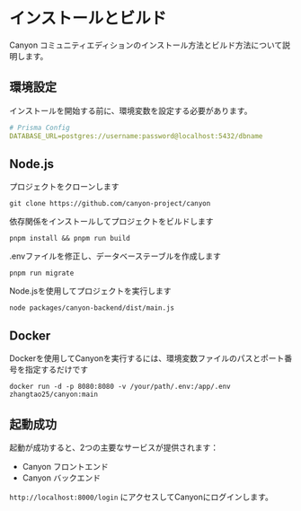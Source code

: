 # インストールとビルド

Canyon コミュニティエディションのインストール方法とビルド方法について説明します。

## 環境設定

インストールを開始する前に、環境変数を設定する必要があります。

```yaml
# Prisma Config
DATABASE_URL=postgres://username:password@localhost:5432/dbname
```

## Node.js

プロジェクトをクローンします

```shell
git clone https://github.com/canyon-project/canyon
```

依存関係をインストールしてプロジェクトをビルドします

```shell
pnpm install && pnpm run build
```

.envファイルを修正し、データベーステーブルを作成します

```shell
pnpm run migrate
```

Node.jsを使用してプロジェクトを実行します

```shell
node packages/canyon-backend/dist/main.js
```


## Docker

Dockerを使用してCanyonを実行するには、環境変数ファイルのパスとポート番号を指定するだけです

```shell
docker run -d -p 8080:8080 -v /your/path/.env:/app/.env zhangtao25/canyon:main
```

## 起動成功

起動が成功すると、2つの主要なサービスが提供されます：

- Canyon フロントエンド
- Canyon バックエンド

`http://localhost:8000/login` にアクセスしてCanyonにログインします。
